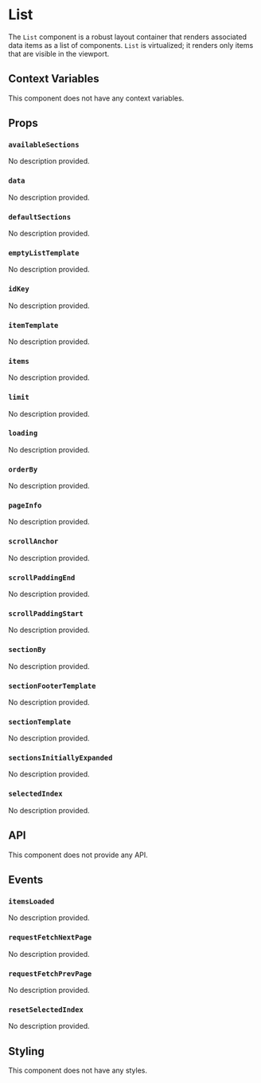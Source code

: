 # List

The `List` component is a robust layout container that renders associated data items as a 
list of components. `List` is virtualized; it renders only items that are visible in the 
viewport.

## Context Variables

This component does not have any context variables.

## Props

### `availableSections`

No description provided.

### `data`

No description provided.

### `defaultSections`

No description provided.

### `emptyListTemplate`

No description provided.

### `idKey`

No description provided.

### `itemTemplate`

No description provided.

### `items`

No description provided.

### `limit`

No description provided.

### `loading`

No description provided.

### `orderBy`

No description provided.

### `pageInfo`

No description provided.

### `scrollAnchor`

No description provided.

### `scrollPaddingEnd`

No description provided.

### `scrollPaddingStart`

No description provided.

### `sectionBy`

No description provided.

### `sectionFooterTemplate`

No description provided.

### `sectionTemplate`

No description provided.

### `sectionsInitiallyExpanded`

No description provided.

### `selectedIndex`

No description provided.

## API

This component does not provide any API.

## Events

### `itemsLoaded`

No description provided.

### `requestFetchNextPage`

No description provided.

### `requestFetchPrevPage`

No description provided.

### `resetSelectedIndex`

No description provided.

## Styling

This component does not have any styles.
